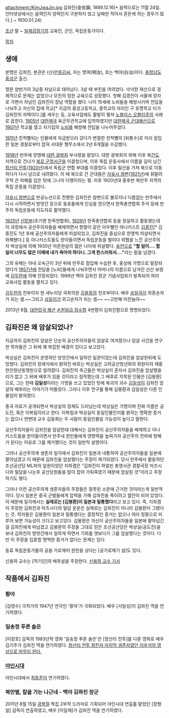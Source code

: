 attachment:/KimJwaJin.jpg
김좌진(金佐鎭, 1889.12.16[* 음력으로는 11월 24일. 인터넷상에서는 음력인지 양력인지 구분하지 않고 날짜만 적어서 혼돈케 하는 경우가 많다.] ~ 1930.01.24)

[[조선]] 말 ~ [[일제강점기]]의 교육인, 군인, 독립운동가이다.

[[목차]]
== 생애 ==
본명은 김좌진, 본관은 (신)[[안동김씨]], 자는 명여(明汝), 호는 백야(白冶)이다. [[충청남도]] [[홍성군]] 출신. 

명문 양반가의 3남중 차남으로 태어났다. 3살 때 부친을 여의었다. 넉넉한 재산으로 경제적으로 문제는 없었으나 모친의 엄한 교육으로 성장했다. 첫째 김경진이 서울에 양자로 가면서 차남인 김좌진이 장남 역할을 했다. 나이 15세에 노비들을 해방시키며 전답을 나눠주고 자신의 집에 학교[* 지금의 홍성고등학교, 중학교의 자리인 구 호명학교 터가 김좌진의 자택이다.]를 세우는 등, 교육사업에도 활발히 펼쳐 [[노블리스 오블리주]]의 사례로 꼽힌다. [[1905년]] [[대한제국]] 육군무관학교에 입학하였지만 [[대한제국 군대해산]]으로 [[1907년]] 학교를 열고 자기집의 [[노비]]를 해방해 전답을 나누어주었다.

[[1911년]] 친척뻘되는 인물에게 자금받으러 갔다가 변절한 친척뻘의 [뒤통수]로 미리 잠입한 일본 경찰로부터 잡혀 서대문 형무소에서 2년 6개월을 수감했다.

[[1918년]] 만주에 망명해 [[대한 광복회]] 부사령을 맡았다. 대한 광복회의 와해 이후 북[[간도]] 지역으로 건너가 [[북로 군정서군]]을 이끌었으며, 이후 독립 운동사에서 이름을 길이 남긴 [[청산리 전투]]([[1920년]])에서 독립군 연합 부대를 이끌었다. 이후 밀산을 거쳐 북으로 이동하다가 다시 남으로 내려왔다. 이 때 북으로 간 군대들은 [[자유시 참변]]([[1921년]])에 휘말려 무척 큰 피해를 입은 탓에 그나마 다행이라는 평. 이후 1920년대 중후반 북만주 지역의 독립 운동을 이끌었다.

[[자유시 참변]]으로 반공노선으로 전향한 김좌진은 참변으로 불모지나 다름없는 만주에서 다시 시작하면서 방앗간 등으로 동포들에게 인심을 얻으면서 한족총연합회 주석 등에 만주의 독립운동에 지도자로 활약했다.

[[1925년]] [[신민부]](초기엔 한족연합회), [[1929년]] 한족총연합회 등을 창설하고 활동했는데 이 과정에서 공산주의자들을 배제하면서 항렬이 같은 아우뻘인 아나키스트 [[김종진]][* 김종진도 1년 후에 공산주의자들에게 피살되었고, 김좌진을 중심으로 한명씩 피살되면서 와해됐다.] 등 아나키스트들도 받아들이면서 독립운동을 벌이다 위협을 느낀 공산주의자 박상실에 의해 1930년 마흔한살의 젊은 나이에 피살됐다. [[유언]]으로 '''"할 일이…. 할 일이 너무도 많은 이때에 내가 죽어야 하다니. 그게 한스러워서…."'''라는 말을 남겼다. 

그의 유해는 아내 오숙근이 3년 뒤에 만주로 잠입해 수습한 후, 홍성에 가명으로 밀장되었다가 [[1957년]]에 전답을 [노비]들에게 나눠주면서 어머니의 이름으로 남겨진 선산 보령에 [[김두한]]에 의해 안장되었다. 1999년 백야 김좌진 장군 기념사업회가 발족되어 여러 교육사업 활동을 펼치고 있다.

[[김두한]]의 친부이자 현 새누리당 국회의원 [[김을동]]의 친조부이다. 배우 [[송일국]]이 외증손자가 되는 셈.~~그리고 [[삼둥이]]가 외고손자가 되는 셈~~ ~~고만해 미친놈아~~

2013년 8월, [[대한민국 해군]] [[손원일급 잠수함]] 4번함이 김좌진함으로 명명되었다.

== 김좌진은 왜 암살되었나? ==
지금까지 김좌진의 암살은 단순히 공산주의자들의 암살로 여겨졌으나 암살 사건을 연구한 학자들은 그 뒤에 꽤 복잡한 배경이 있다고 보고있다.

박상실은 김좌진이 운영하던 방앗간에서 일하던 일꾼이었는데 김좌진을 암살한뒤에 도망쳤다. 김좌진의 장례식에서 밝혀진 바로는 박상실은 고려공산청년회의 회원이자 재중 한인청년동맹원으로 알려졌다. 김좌진의 측근들은 박상실이 혼자서 김좌진을 암살했을리가 없고 그 뒤에 배후가 있을 것이라고 짐작했는데 그 배후로 지목된 인물은 [김봉환]으로, 그는 한때 '''김일성'''이라는 가명을 쓰고 있었던 탓에 북괴의 괴수 [[김일성]]이 김좌진 암살의 배후라는 이야기가 떠돌았다. 그러나 이후 연구를 통해 김봉환과 김일성은 다른 인물임이 밝혀졌다.

중국 자료가 공개되면서 박상실의 정체도 드러났는데 박상실은 가명이며 진짜 이름은 공도진, 혹은 이복림이라고 한다. 이복림과 박상실이 동일인물인지를 밝히는 명확한 증거는 없으나 연변대 교수 김동화는 두 사람이 동일인물일 가능성이 높다고 말한다.

공산주의자들이 김좌진을 암살한데 대해서는 김좌진이 공산주의자들을 배제하고 아나키스트들을 받아들이면서 만주내 한인들에게 영향력을 높여가자 공산주의 전파에 방해가 된다는 이유로 그를 제거했다는 것이 일반적 설명이다. 

그러나 공산주의계 생존자 일각에서 김좌진이 일본과 내통하여 공산주의자들을 일본에 팔아넘겼고 이 때문에 김좌진을 암살했다는 주장이 제기되었다. 당시 만주에서 활동하던 조선공산당 ML파의 일원이었던 지희겸은 "김좌진이 하얼빈 총영사관 경찰국장 마츠시다와 밀담을 나눈후 공산당원들을 많이 잡아 가둬죽였기 때문에 암살된 것"이라고 주장하기도 했다.

그러나 이런 공산주의계 생존자들의 주장들은 잘못된 소문에 근거한 것이라는게 일반적이다. 당시 일본은 중국 군벌들에게 압력을 가해 김좌진을 죽이려고 혈안이 되어 있었다. 이 때문에 일각에서는 '''실제로는 [김봉환]이 일본과 밀통했다'''라고 보고 있다. 즉, 지희겸이 주장한 김좌진과 마츠시다의 밀담 운운은 실제로는 김좌진이 아니라 김봉환이 그랬다는 것. 학자들은 김봉환이 일본과 밀통했다는 결정적인 증거는 없으나 여러 정황으로 미루어 보면 가능성이 크다고 보고있다. 김봉환은 자신이 공산주의자들을 일본에 팔아넘긴걸 김좌진에게 떠넘겼고 김봉환의 주장을 그대로 믿은 조선공산당은 박상실(공도진)을 보내 김좌진의 방앗간에서 일하게 하면서 기회를 엿보다가 그를 암살했다는 것이다. 다만 이 주장을 입증할 명백한 증거가 없다는 문제는 있다.

동료 독립운동가들의 공을 가로채어 원한을 샀다는 [공가로채기 설]도 있다.

신용하 교수는 [적기단]의 배후설을 주장한다. [http://newslibrary.naver.com/viewer/index.nhn?articleId=1995092700209115003&edtNo=45&printCount=1&publishDate=1995-09-27&officeId=00020&pageNo=15&printNo=22980&publishType=00010 신용하 교수 기사]

== 작품에서 김좌진 ==
=== 황야 ===
[김영수] 극작가의 1947년 연극인 '황야'가 극화되었다. 배우 [서일성]이 김좌진 역을 연기하였다.

=== 일송정 푸른 솔은 ===
[이장호] 감독의 1983년작 영화 '일송정 푸른 솔은'은 [청산리 전투]를 다룬 영화로 배우 김기주가 김좌진 역을 연기하였다. [http://hezald83.blog.me/10115466423 청산리 전투 참전자 마지막 생존자였던 이우석의 영상으로 마무리 된다.]

=== [[야인시대]] ===
{{{#!html
<iframe width="420" height="315" src="http://www.youtube.com/embed/nTnQDL0lfUA" frameborder="0" allowfullscreen></iframe>}}}
야인시대에서 [[최동준]]이 연기하였다. 

=== 북만벌, 칼을 가는 나근네 - 백야 김좌진 장군 ===
2011년 8월 15일 [[광복절]] 특집 2부작 드라마로 기획되어 야인시대 연출를 맡았던 [장형일] 감독이 연출하였고, 배우 [이일재]가 김좌진 역을 연기하였다.
